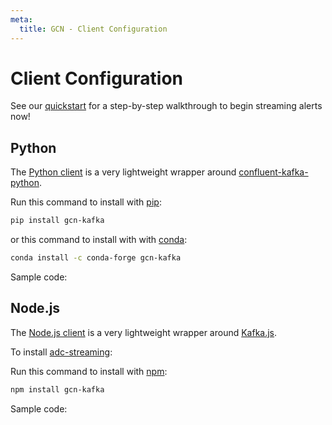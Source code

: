 ```yaml
---
meta:
  title: GCN - Client Configuration
---
```



# Client Configuration

See our [quickstart](/quickstart) for a step-by-step walkthrough to begin streaming alerts now!

## Python

The [Python client](https://github.com/tachgsfc/gcn-kafka-python) is a very lightweight wrapper around [confluent-kafka-python](https://docs.confluent.io/platform/current/clients/confluent-kafka-python/html/index.html).

Run this command to install with [pip](https://pip.pypa.io/):

```sh
pip install gcn-kafka
```

or this command to install with with [conda](https://docs.conda.io/):

```sh
conda install -c conda-forge gcn-kafka
```

Sample code:

<ClientSampleCode language="python" />

## Node.js

The [Node.js client](https://github.com/tachgsfc/gcn-kafka-js) is a very lightweight wrapper around [Kafka.js](https://kafka.js.org).

To install [adc-streaming](https://pypi.org/project/adc-streaming/):

Run this command to install with [npm](https://www.npmjs.com):

```sh
npm install gcn-kafka
```

Sample code:

<ClientSampleCode language="mjs" />
